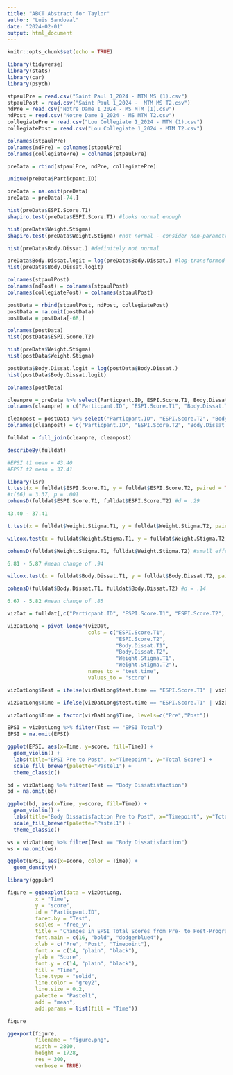 ```yaml
---
title: "ABCT Abstract for Taylor"
author: "Luis Sandoval"
date: "2024-02-01"
output: html_document
---
```


```r
knitr::opts_chunk$set(echo = TRUE)
```

```r
library(tidyverse)
library(stats)
library(car)
library(psych)
```

```r
stpaulPre = read.csv("Saint Paul 1_2024 - MTM MS (1).csv")
stpaulPost = read.csv("Saint Paul 1_2024 -  MTM MS T2.csv")
ndPre = read.csv("Notre Dame 1_2024 - MS MTM (1).csv")
ndPost = read.csv("Notre Dame 1_2024 - MS MTM T2.csv")
collegiatePre = read.csv("Lou Collegiate 1_2024 - MTM (1).csv")
collegiatePost = read.csv("Lou Collegiate 1_2024 - MTM T2.csv")
```

```r

colnames(stpaulPre)
colnames(ndPre) = colnames(stpaulPre)
colnames(collegiatePre) = colnames(stpaulPre)

preData = rbind(stpaulPre, ndPre, collegiatePre)

unique(preData$Particpant.ID)

preData = na.omit(preData)
preData = preData[-74,]

hist(preData$ESPI.Score.T1)
shapiro.test(preData$ESPI.Score.T1) #looks normal enough 

hist(preData$Weight.Stigma)
shapiro.test(preData$Weight.Stigma) #not normal - consider non-parametric test? 

hist(preData$Body.Dissat.) #definitely not normal

preData$Body.Dissat.logit = log(preData$Body.Dissat.) #log-transformed variable since it's not normal 
hist(preData$Body.Dissat.logit)
```

```r
colnames(stpaulPost) 
colnames(ndPost) = colnames(stpaulPost) 
colnames(collegiatePost) = colnames(stpaulPost)

postData = rbind(stpaulPost, ndPost, collegiatePost)
postData = na.omit(postData)
postData = postData[-68,]

colnames(postData)
hist(postData$ESPI.Score.T2)

hist(preData$Weight.Stigma)
hist(postData$Weight.Stigma)

postData$Body.Dissat.logit = log(postData$Body.Dissat.) 
hist(postData$Body.Dissat.logit)
```
```r
colnames(postData)

cleanpre = preData %>% select(Particpant.ID, ESPI.Score.T1, Body.Dissat., Weight.Stigma, Body.Dissat.logit)
colnames(cleanpre) = c("Particpant.ID", "ESPI.Score.T1", "Body.Dissat.T1", "Weight.Stigma.T1", "Body.Dissat.logit.T1")

cleanpost = postData %>% select("Particpant.ID", "ESPI.Score.T2", "Body.Dissat.", "Weight.Stigma", "Body.Dissat.logit")
colnames(cleanpost) = c("Particpant.ID", "ESPI.Score.T2", "Body.Dissat.T2", "Weight.Stigma.T2", "Body.Dissat.logit.T2")

fulldat = full_join(cleanpre, cleanpost)
```


```r
describeBy(fulldat)

#EPSI t1 mean = 43.40
#EPSI t2 mean = 37.41

library(lsr)
t.test(x = fulldat$ESPI.Score.T1, y = fulldat$ESPI.Score.T2, paired = TRUE, alternative = "greater", na.rm = TRUE) 
#t(66) = 3.37, p = .001
cohensD(fulldat$ESPI.Score.T1, fulldat$ESPI.Score.T2) #d = .29

43.40 - 37.41
```

```r
t.test(x = fulldat$Weight.Stigma.T1, y = fulldat$Weight.Stigma.T2, paired = TRUE, alternative = "greater", na.rm = TRUE) #not significant 

wilcox.test(x = fulldat$Weight.Stigma.T1, y = fulldat$Weight.Stigma.T2, paired = TRUE, alternative = "greater", na.rm = TRUE)

cohensD(fulldat$Weight.Stigma.T1, fulldat$Weight.Stigma.T2) #small effect size, but neither wilcox.test nor t.test was significant

6.81 - 5.87 #mean change of .94
```

```r
wilcox.test(x = fulldat$Body.Dissat.T1, y = fulldat$Body.Dissat.T2, paired = TRUE, alternative = "greater", na.rm = TRUE) #significant wilcoxon signed rank test 

cohensD(fulldat$Body.Dissat.T1, fulldat$Body.Dissat.T2) #d = .14

6.67 - 5.82 #mean change of .85
```

```r
vizDat = fulldat[,c("Particpant.ID", "ESPI.Score.T1", "ESPI.Score.T2", "Body.Dissat.T1", "Body.Dissat.T2", "Weight.Stigma.T1", "Weight.Stigma.T2")]

vizDatLong = pivot_longer(vizDat, 
                          cols = c("ESPI.Score.T1", 
                                   "ESPI.Score.T2", 
                                   "Body.Dissat.T1", 
                                   "Body.Dissat.T2",
                                   "Weight.Stigma.T1",
                                   "Weight.Stigma.T2"), 
                          names_to = "test.time", 
                          values_to = "score") 

vizDatLong$Test = ifelse(vizDatLong$test.time == "ESPI.Score.T1" | vizDatLong$test.time == "ESPI.Score.T2", "EPSI Total*", ifelse(vizDatLong$test.time == "Weight.Stigma.T1" | vizDatLong$test.time == "Weight.Stigma.T2", "Weight Stigma", "Body Dissatisfaction*"))

vizDatLong$Time = ifelse(vizDatLong$test.time == "ESPI.Score.T1" | vizDatLong$test.time == "Body.Dissat.T1" | vizDatLong$test.time == "Weight.Stigma.T1", "Pre", "Post")

vizDatLong$Time = factor(vizDatLong$Time, levels=c("Pre","Post"))

EPSI = vizDatLong %>% filter(Test == "EPSI Total")
EPSI = na.omit(EPSI)

ggplot(EPSI, aes(x=Time, y=score, fill=Time)) + 
  geom_violin() + 
  labs(title="EPSI Pre to Post", x="Timepoint", y="Total Score") + 
  scale_fill_brewer(palette="Pastel1") + 
  theme_classic()

bd = vizDatLong %>% filter(Test == "Body Dissatisfaction")
bd = na.omit(bd)

ggplot(bd, aes(x=Time, y=score, fill=Time)) + 
  geom_violin() + 
  labs(title="Body Dissatisfaction Pre to Post", x="Timepoint", y="Total Score") + 
  scale_fill_brewer(palette="Pastel1") +
  theme_classic()

ws = vizDatLong %>% filter(Test == "Body Dissatisfaction")
ws = na.omit(ws)
```
 
```r
ggplot(EPSI, aes(x=score, color = Time)) + 
  geom_density()
```

```r
library(ggpubr)

figure = ggboxplot(data = vizDatLong,
         x = "Time",
         y = "score",
         id = "Particpant.ID",
         facet.by = "Test",
         scales = "free_y",
         title = "Changes in EPSI Total Scores from Pre- to Post-Program",
         font.main = c(16, "bold", "dodgerblue4"),
         xlab = c("Pre", "Post", "Timepoint"),
         font.x = c(14, "plain", "black"),
         ylab = "Score",
         font.y = c(14, "plain", "black"),
         fill = "Time",
         line.type = "solid",
         line.color = "grey2",
         line.size = 0.2,
         palette = "Pastel1", 
         add = "mean",
         add.params = list(fill = "Time"))

figure
```
```r
ggexport(figure,
         filename = "figure.png", 
         width = 2800,
         height = 1728,
         res = 300,
         verbose = TRUE)
```


